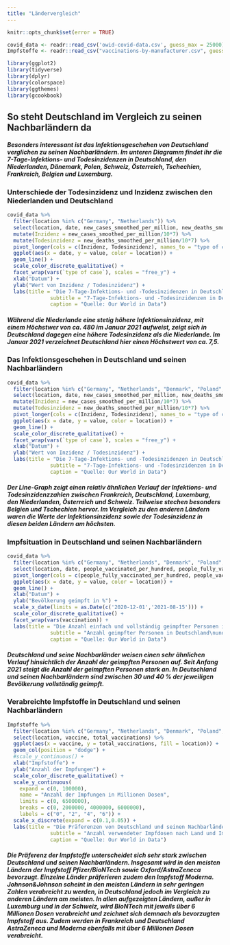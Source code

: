 ```yaml
---
title: "Ländervergleich"
---
```


```r
knitr::opts_chunk$set(error = TRUE)
```

```r
covid_data <- readr::read_csv('owid-covid-data.csv', guess_max = 25000) 
Impfstoffe <- readr::read_csv("vaccinations-by-manufacturer.csv", guess_max = 75000)
```

```r
library(ggplot2)
library(tidyverse)
library(dplyr)
library(colorspace)
library(ggthemes)
library(gcookbook)
```

## So steht Deutschland im Vergleich zu seinen Nachbarländern da

##### Besonders interessant ist das Infektionsgeschehen von Deutschland verglichen zu seinen Nachbarländern. Im unteren Diagramm findet ihr die 7-Tage-Infektions- und Todesinzidenzen in Deutschland, den Niederlanden, Dänemark, Polen, Schweiz, Österreich, Tschechien, Frankreich, Belgien und Luxemburg.

### Unterschiede der Todesinzidenz und Inzidenz zwischen den Niederlanden und Deutschland

```r
covid_data %>%
  filter(location %in% c("Germany", "Netherlands")) %>%
  select(location, date, new_cases_smoothed_per_million, new_deaths_smoothed_per_million) %>%
  mutate(Inzidenz = new_cases_smoothed_per_million/10*7) %>%
  mutate(Todesinzidenz = new_deaths_smoothed_per_million/10*7) %>%
  pivot_longer(cols = c(Inzidenz, Todesinzidenz), names_to = "type of case") %>%
  ggplot(aes(x = date, y = value, color = location)) +
  geom_line() +
  scale_color_discrete_qualitative() +
  facet_wrap(vars(`type of case`), scales = "free_y") +
  xlab("Datum") +
  ylab("Wert von Inzidenz / Todesinzidenz") +
  labs(title = "Die 7-Tage-Infektions- und -Todesinzidenzen in Deutschland\nund den Niederlanden unterscheiden sich teilweise erheblich",
              subtitle = "7-Tage-Infektions- und -Todesinzidenzen in Deutschland\nund den Niederlanden nach Datum",
              caption = "Quelle: Our World in Data")
```

##### Während die Niederlande eine stetig höhere Infektionsinzidenz, mit einem Höchstwer von ca. 480 im Januar 2021 aufweist, zeigt sich in Deutschland dagegen eine höhere Todesinzidenz als die Niederlande. Im Januar 2021 verzeichnet Deutschland hier einen Höchstwert von ca. 7,5.

### Das Infektionsgeschehen in Deutschland und seinen Nachbarländern

```r
covid_data %>%
  filter(location %in% c("Germany", "Netherlands", "Denmark", "Poland", "Switzerland", "Austria", "Czechia", "France", "Belgium", "Luxembourg")) %>%
  select(location, date, new_cases_smoothed_per_million, new_deaths_smoothed_per_million) %>%
  mutate(Inzidenz = new_cases_smoothed_per_million/10*7) %>%
  mutate(Todesinzidenz = new_deaths_smoothed_per_million/10*7) %>%
  pivot_longer(cols = c(Inzidenz, Todesinzidenz), names_to = "type of case") %>%
  ggplot(aes(x = date, y = value, color = location)) +
  geom_line() +
  scale_color_discrete_qualitative() +
  facet_wrap(vars(`type of case`), scales = "free_y") +
  xlab("Datum") +
  ylab("Wert von Inzidenz / Todesinzidenz") +
  labs(title = "Die 7-Tage-Infektions- und -Todesinzidenzen in Deutschland\nund seinen Nachbarländern unterscheiden sich teilweise erheblich",
              subtitle = "7-Tage-Infektions- und -Todesinzidenzen in Deutschland\nund den seinen Nachbarländern nach Datum",
              caption = "Quelle: Our World in Data")
```

##### Der Line-Graph zeigt einen relativ ähnlichen Verlauf der Infektions- und Todesinzidenzzahlen zwischen Frankreich, Deutschland, Luxemburg, den Niederlanden, Österreich und Schweiz. Teilweise stechen besonders Belgien und Tschechien hervor. Im Vergleich zu den anderen Ländern waren die Werte der Infektionsinzidenz sowie der Todesinzidenz in diesen beiden Ländern am höchsten.

### Impfsituation in Deutschland und seinen Nachbarländern

```r
covid_data %>%
  filter(location %in% c("Germany", "Netherlands", "Denmark", "Poland", "Switzerland", "Austria", "Czechia", "France", "Belgium", "Luxembourg")) %>%
  select(location, date, people_vaccinated_per_hundred, people_fully_vaccinated_per_hundred) %>%
  pivot_longer(cols = c(people_fully_vaccinated_per_hundred, people_vaccinated_per_hundred), names_to = "vaccination") %>%
  ggplot(aes(x = date, y = value, color = location)) +
  geom_line() +
  xlab("Datum") +
  ylab("Bevölkerung geimpft in %") +
  scale_x_date(limits = as.Date(c('2020-12-01','2021-08-15'))) +
  scale_color_discrete_qualitative() +
  facet_wrap(vars(vaccination)) +
  labs(title = "Die Anzahl einfach und vollständig geimpfter Personen in Deutschland\nund seinen Nachbarländern steigt seit Anfang des Jahres 2021 stark an",
              subtitle = "Anzahl geimpfter Personen in Deutschland\nund seinen Nachbarländern nach Datum",
              caption = "Quelle: Our World in Data")
```
##### Deutschland und seine Nachbarländer weisen einen sehr ähnlichen Verlauf hinsichtlich der Anzahl der geimpften Personen auf. Seit Anfang 2021 steigt die Anzahl der geimpften Personen stark an. In Deutschland und seinen Nachbarländern sind zwischen 30 und 40 % der jeweiligen Bevölkerung vollständig geimpft.

### Verabreichte Impfstoffe in Deutschland und seinen Nachbarländern

```r
Impfstoffe %>%
  filter(location %in% c("Germany", "Netherlands", "Denmark", "Poland", "Switzerland", "Austria", "Czechia", "France", "Belgium", "Luxembourg")) %>%
  select(location, vaccine, total_vaccinations) %>%
  ggplot(aes(x = vaccine, y = total_vaccinations, fill = location)) +
  geom_col(position = "dodge") +
  #scale_y_continuous() +
  xlab("Impfstoffe") +
  ylab("Anzahl der Impfungen") +
  scale_color_discrete_qualitative() +
  scale_y_continuous(
    expand = c(0, 100000),
    name = "Anzahl der Impfungen in Millionen Dosen",
    limits = c(0, 6500000),
    breaks = c(0, 2000000, 4000000, 6000000),
    labels = c("0", "2", "4", "6")) +
  scale_x_discrete(expand = c(0.1,0.05)) +
  labs(title = "Die Präferenzen von Deutschland und seinen Nachbarländern für genutzte\n Impfstoffe unterscheidet sich teils stark",
              subtitle = "Anzahl verwendeter Impfdosen nach Land und Impfstoff-Hersteller",
              caption = "Quelle: Our World in Data")
```

##### Die Präferenz der Impfstoffe unterscheidet sich sehr stark zwischen Deutschland und seinen Nachbarländern. Insgesamt wird in den meisten Ländern der Impfstoff Pfizer/BioNTech sowie Oxford/AstraZeneca bevorzugt. Einzelne Länder präferieren zudem den Impfstoff Moderna. Johnson&Johnson scheint in den meisten Ländern in sehr geringen Zahlen verabreicht zu werden, in Deutschland jedoch im Vergleich zu anderen Ländern am meisten. In allen aufgezeigten Ländern, außer in Luxemburg und in der Schweiz, wird BioNTech mit jeweils über 6 Millionen Dosen verabreicht und zeichnet sich demnach als bevorzugten Impfstoff aus. Zudem werden in Frankreich und Deutschland AstraZeneca und Moderna ebenfalls mit über 6 Millionen Dosen verabreicht.

